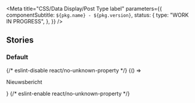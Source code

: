 

<Meta
  title="CSS/Data Display/Post Type label"
  parameters={{
    componentSubtitle: `${pkg.name} - ${pkg.version}`,
    status: {
      type: "WORK IN PROGRESS",
    },
  }}
/>

<Description markdown={readme} />

## Stories

### Default

<Canvas>
  {/* eslint-disable react/no-unknown-property */}
  <Story name="Default">{() => <p class="denhaag-posttypelabel">Nieuwsbericht</p>}</Story>
  {/* eslint-enable react/no-unknown-property */}
</Canvas>
